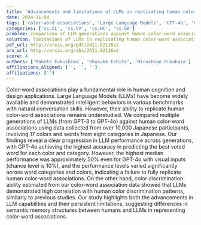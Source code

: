```yaml
---
title: 'Advancements and limitations of LLMs in replicating human color-word associations'
date: 2024-11-04
tags: ['color-word associations', 'Large Language Models', 'GPT-4o', 'GPT-3', 'semantic memory structures', 'human cognition', 'LLM performance', 'color discrimination']
categories: ['cs.CL', 'cs.CV', 'cs.HC', 'cs.GR']
problem: comparison of LLM generations against human color-word associations
solution: limitations of LLMs in replicating human color-word associations
pdf_url: http://arxiv.org/pdf/2411.02116v2
arx_url: http://arxiv.org/abs/2411.02116v2
score: 4
authors: ['Makoto Fukushima', 'Shusuke Eshita', 'Hiroshige Fukuhara']
affiliations_aligned: ['', '', '']
affiliations: ['']
---
```



Color-word associations play a fundamental role in human cognition and design applications. Large Language Models (LLMs) have become widely available and demonstrated intelligent behaviors in various benchmarks with natural conversation skills. However, their ability to replicate human color-word associations remains understudied. We compared multiple generations of LLMs (from GPT-3 to GPT-4o) against human color-word associations using data collected from over 10,000 Japanese participants, involving 17 colors and words from eight categories in Japanese. Our findings reveal a clear progression in LLM performance across generations, with GPT-4o achieving the highest accuracy in predicting the best voted word for each color and category. However, the highest median performance was approximately 50% even for GPT-4o with visual inputs (chance level is 10%), and the performance levels varied significantly across word categories and colors, indicating a failure to fully replicate human color-word associations. On the other hand, color discrimination ability estimated from our color-word association data showed that LLMs demonstrated high correlation with human color discrimination patterns, similarly to previous studies. Our study highlights both the advancements in LLM capabilities and their persistent limitations, suggesting differences in semantic memory structures between humans and LLMs in representing color-word associations.